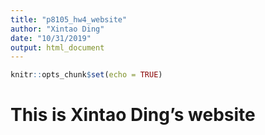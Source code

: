 ```yaml
---
title: "p8105_hw4_website"
author: "Xintao Ding"
date: "10/31/2019"
output: html_document
---
```


```r
knitr::opts_chunk$set(echo = TRUE)
```

# This is Xintao Ding's website


